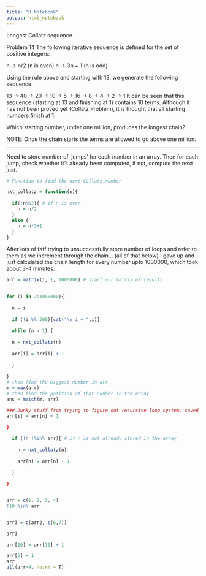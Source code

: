 ```yaml
---
title: "R Notebook"
output: html_notebook
---
```

Longest Collatz sequence

Problem 14
The following iterative sequence is defined for the set of positive integers:

n → n/2 (n is even)
n → 3n + 1 (n is odd)

Using the rule above and starting with 13, we generate the following sequence:

13 → 40 → 20 → 10 → 5 → 16 → 8 → 4 → 2 → 1
It can be seen that this sequence (starting at 13 and finishing at 1) contains 10 terms. Although it has not been proved yet (Collatz Problem), it is thought that all starting numbers finish at 1.

Which starting number, under one million, produces the longest chain?

NOTE: Once the chain starts the terms are allowed to go above one million.

---


Need to store number of 'jumps' for each number in an array. Then for each jump, check whether it's already been computed, if not, compute the next just.


```r
# Function to find the next Collatz number

nxt_collatz = function(n){
  
  if(!n%%2){ # if n is even
    n = n/2
  }
  else {
    n = n*3+1
  }
}


```
After lots of faff trying to unsuccessfully store number of loops and refer to them as we increment through the chain... (all of that below) I gave up and just calculated the chain length for every number upto 1000000, which took about 3-4 minutes.

```r
arr = matrix(1, 1, 1000000) # start our matrix of results

  
for (i in 2:1000000){
  
  n = i
  
  if (!i %% 500){cat("\n i = ",i)}
  
  while (n > 1) {
  
  n = nxt_collatz(n)
  
  arr[i] = arr[i] + 1
  
  }
  
}
# then find the biggest number in arr
m = max(arr)
# then find the position of that number in the array
ans = match(m, arr)
```


```r

### Junky stuff from trying to figure out recursive loop system, saved here to remind me that sometimes it's not worth it
arr[i] = arr[n] + 1
    
}

  if (!n !%in% arr){ # if n is not already stored in the array
    
    n = nxt_collatz(n)
    
    arr[n] = arr[n] + 1
  
  }
  
}


arr = c(1, 2, 3, 4)
!10 %in% arr


arr3 = c(arr2, c(6,7))

arr3

arr[10] = arr[10] + 1

arr[6] = 1
arr
all(arr<4, na.rm = T)

```

